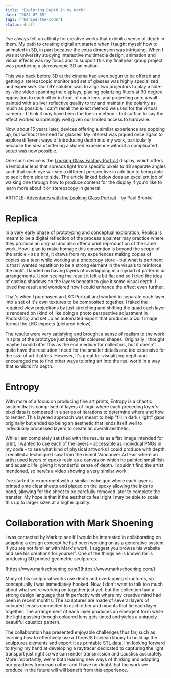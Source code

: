 ```yaml
---
title: "Exploring Depth in my Work"
date: "2024-07-05"
tags: ["behind-the-code"]
status: draft
---
```


I've always felt an affinity for creative works that exhibit a sense of depth in them. My path to creating digital art started when I taught myself how to animated in 3D, in part because the extra dimension was intriguing. When I was at university studying interactive multimedia design, animation and visual effects was my focus and to support this my final year group project was producing a stereoscopic 3D animation.

<ImageEmbed
    src="exploring-depth-stereoscopy.jpg"
    alt="University Final Year Project"
    width={2538}
    height={712}
    priority="true"
    cardTitle="Stereoscopic Frame from my student film"
/>

This was back before 3D at the cinema had even begun to be offered and getting a stereoscopic monitor and set of glasses was highly specialized and expensive. Our DIY solution was to align two projectors to play a side-by-side video spanning the displays, placing polarizing filters at 90 degree opposition to each other in front of each lens, and projecting onto a wall painted with a silver reflective quality to try and maintain the polarity as much as possible. I can't recall the exact method we used for the virtual camera - I think it may have been the toe-in method - but suffice to say the effect worked surprisingly well given our limited access to hardware.

Now, about 15 years later, devices offering a similar experience are popping up, but without the need for glasses! My interest was piqued once again to explore different ways of introducing depth into my work, particularly because the idea of offering a shared experience without a complicated setup was now possible.

One such device is the [Looking Glass Factory Portrait](https://lookingglassfactory.com/looking-glass-portrait) display, which offers a lenticular lens that spreads light from specific pixels to 48 separate angles such that each eye will see a different perspective in addition to being able to see it from side to side. The article linked below does an excellent job of walking one through how to produce content for the display if you'd like to learn more about it or stereoscopy in general.

ARTICLE: [Adventures with the Looking Glass Portrait](https://paulbourke.net/stereographics/LookingGlass/) - by Paul Brooke

# Replica

In a very early phase of prototyping and conceptual exploration, Replica is meant to be a digital reflection of the process a painter may practice where they produce an original and also offer a print reproduction of the same work. How I plan to make homage this convention is beyond the scope of the article - as a hint, it draws from my experiences making copies of copies as a teen while working at a photocopy store - but what is pertinent is that I wanted repetition to be a strong element in the visuals to reinforce the motif. I landed on having layers of overlapping in a myriad of patterns or arrangements. Upon seeing the result it felt a bit flat and so I tried the idea of casting shadows on the layers beneath to give it some visual depth. I loved the result and wondered how I could enhance the effect even further.

<ImageEmbed
    src="exploring-depth-replica.jpg"
    alt="Replica Example Artwork"
    width={512}
    height={683}
    cardTitle="Replica - Example Render"
/>

That's when I purchased an LKG Portrait and worked to separate each layer into a set of it's own textures to be composited together. I faked the required view projections by just stretching and shifting the quad each layer is rendered on (kind of like doing a photo perspective adjustment in Photoshop) and set up an automated export that produces a Quilt image format the LKG expects (pictured below).

<ImageEmbed
    src="exploring-depth-twitter.jpg"
    url="https://x.com/owmo_studio/status/1791200250172256365"
    alt="X/Twitter Post about Replica LKG Frame"
    width={1024}
    height={1024}
    cardTitle="X/Twitter Video of Replica on LKG Frame"
    mode="inset"
/>

<ImageEmbed
    src="exploring-depth-replica-quilt.jpg"
    alt="Replica Example Quilt"
    width={1024}
    height={1024}
    cardTitle="Replica - Example Quilt for LKG"
/>

The results were very satisfying and brought a sense of realism to the work in spite of the prototype just being flat coloured shapes. Originally I thought maybe I could offer this as the end medium for collectors, but it doesn't quite have the resolution I need for the smaller details and too expensive for the size of art it offers. However, it's great for visualizing depth and encouraged me to find other ways to bring art into the real world in a way that exhibits it's depth.

# Entropy

With more of a focus on producing fine art prints, Entropy is a chaotic system that is comprised of layers of logic where each preceding layer's pixel data is compared in a series of iterations to determine where and how to render. This layered approach was meant to help "fill in dark / light" gaps originally but ended up being an aesthetic that lends itself well to individually processed layers to create an overall aesthetic.

<ImageEmbed src="exploring-depth-entropy.jpg" alt="Entroy Proof" width={1024} height={1365} mode="inset" />

While I am completely satisfied with the results as a flat image intended for print, I wanted to use each of the layers - accessible as individual PNGs in my code - to see what kind of physical artworks I could produce with depth. I recalled a technique I saw from the recent Vancouver Art Fair where an artist used layers of epoxy resin as a canvas on which he painted small fish and aquatic life, giving it wonderful sense of depth. I couldn't find the artist mentioned, so here's a video showing a very similar work.

<YouTubeEmbed id="QFGZJP6bNWE" />

I've started to experiment with a similar technique where each layer is printed onto clear sheets and placed on the epoxy allowing the inks to bond, allowing for the sheet to be carefully removed later to complete the transfer. My hope is that if the aesthetics feel right I may be able to scale this up to larger sizes at a higher quality.

<ImageEmbed
    src="exploring-depth-epoxy.jpg"
    width={1024}
    height={1365}
    cardTitle="Entropy - Epoxy Proof in progress"
    mode="inset"
/>

# Collaboration with Mark Shoening

I was contacted by Mark to see if I would be interested in collaborating on adapting a design concept he had been working on as a generative system. If you are not familiar with Mark's work, I suggest you browse his website and see his creations for yourself. One of the things he is known for is producing 3D printed geometric sculptures.

[https://www.markschoening.com/](https://www.markschoening.com/)

Many of his sculptural works use depth and overlapping structures, so conceptually I was immediately hooked. Now, I don't want to talk too much about what we're working on together just yet, but the collection had a strong design language that fit perfectly with where my creative mind had been in recent months. The sculptures are made of several layers of coloured lenses connected to each other and mounts that tie each layer together. The arrangement of each layer produces an emergent form while the light passing through coloured lens gets tinted and yields a uniquely beautiful caustics pattern.

<ImageEmbed
    src="exploring-depth-mark-shoening.jpg"
    alt="Mark Shoening Example 3D Print"
    width={1024}
    height={1024}
    cardTitle="Photograph of Example Sculpture"
    mode="inset"
/>

The collaboration has presented enjoyable challenges thus far, such as learning how to effectively use a ThreeJS boolean library to build up the sculptures elements and export it as printable STL data. I'm looking forward to trying my hand at developing a raytracer dedicated to capturing the light transport just right so we can render transmission and caustics accurately. More importantly, we're both learning new ways of thinking and adapting our practices from each other and I have no doubt that the work we produce in the future will will benefit from this experience.
